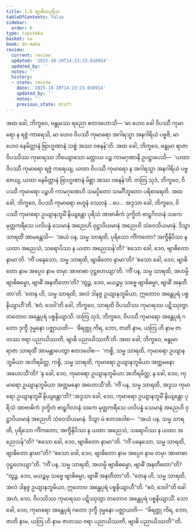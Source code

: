 ```yaml
---
title: 1.6 ဗျာဓိတပုရိသ
tableOfContents: false
sidebar:
  order: 6
type: tipitaka
basket: su
book: dn-maha
review:
  current: review
  updated: '2025-10-20T14:23:23.016914'
  updated_by: ''
  notes: ''
  history:
  - state: review
    date: '2025-10-20T14:23:23.016914'
    updated_by: ''
    notes: ''
    previous_state: draft
---
```



<DynamicBreadcrumb />


<ReviewStatus review={frontmatter.review} showDetails={true} />

<HypothesisAnnotation frontmatter={frontmatter} />

<Division number="46" book="dn-maha" e="ch" v="7" p="20">

<Paragraph number="96" book="dn-maha">
အထ ခေါ, ဘိက္ခဝေ, ဗန္ဓုမဿ ရညော ဧတဒဟောသိ—
</Paragraph>

<Paragraph number="97" book="dn-maha">
‘မာ ဟေဝ ခေါ ဝိပဿီ ကုမာရော န ရဇ္ဇံ ကာရေသိ, မာ ဟေဝ ဝိပဿီ ကုမာရော အဂါရသ္မာ အနဂါရိယံ ပဗ္ဗဇိ, မာ ဟေဝ နေမိတ္တာနံ ဗြာဟ္မဏာနံ သစ္စံ အဿ ဝစနန်’တိ. အထ ခေါ, ဘိက္ခဝေ, ဗန္ဓုမာ ရာဇာ ဝိပဿိဿ ကုမာရဿ ဘိယျောသော မတ္တာယ ပဉ္စ ကာမဂုဏာနိ ဥပဋ္ဌာပေသိ—  ‘ယထာ ဝိပဿီ ကုမာရော ရဇ္ဇံ ကရေယျ, ယထာ ဝိပဿီ ကုမာရော န အဂါရသ္မာ အနဂါရိယံ ပဗ္ဗဇေယျ, ယထာ နေမိတ္တာနံ ဗြာဟ္မဏာနံ မိစ္ဆာ အဿ ဝစနန်’တိ.
</Paragraph>

<Paragraph number="98" book="dn-maha">
တတြ သုဒံ, ဘိက္ခဝေ, ဝိပဿီ ကုမာရော ပဉ္စဟိ ကာမဂုဏေဟိ သမပ္ပိတော သမင်္ဂီဘူတော ပရိစာရေတိ. အထ ခေါ, ဘိက္ခဝေ, ဝိပဿီ ကုမာရော ဗဟူနံ ဝဿာနံ …ပေ…
</Paragraph>

</Division>
<Division number="47" book="dn-maha" e="ch" v="7" p="20">

<Paragraph number="99" book="dn-maha">
အဒ္ဒသာ ခေါ, ဘိက္ခဝေ, ဝိပဿီ ကုမာရော ဥယျာနဘူမိံ နိယျန္တော ပုရိသံ အာဗာဓိကံ ဒုက္ခိတံ ဗာဠှဂိလာနံ သကေ မုတ္တကရီသေ ပလိပန္နံ သေမာနံ အညေဟိ ဝုဋ္ဌာပိယမာနံ အညေဟိ သံဝေသိယမာနံ. ဒိသွာ သာရထိံ အာမန္တေသိ—  ‘အယံ ပန, သမ္မ သာရထိ, ပုရိသော ကိံကတော? အက္ခီနိပိဿ န ယထာ အညေသံ, သရောပိဿ န ယထာ အညေသန်’တိ? ‘ဧသော ခေါ, ဒေဝ, ဗျာဓိတော နာမာ’တိ. ‘ကိံ ပနေသော, သမ္မ သာရထိ, ဗျာဓိတော နာမာ’တိ? ‘ဧသော ခေါ, ဒေဝ, ဗျာဓိတော နာမ အပ္ပေဝ နာမ တမှာ အာဗာဓာ ဝုဋ္ဌဟေယျာ’တိ. ‘ကိံ ပန, သမ္မ သာရထိ, အဟမ္ပိ ဗျာဓိဓမ္မော, ဗျာဓိံ အနတီတော’တိ? ‘တွဉ္စ, ဒေဝ, မယဉ္စမှ သဗ္ဗေ ဗျာဓိဓမ္မာ, ဗျာဓိံ အနတီတာ’တိ. ‘တေန ဟိ, သမ္မ သာရထိ, အလံ ဒါနဇ္ဇ ဥယျာနဘူမိယာ, ဣတောဝ အန္တေပုရံ ပစ္စနိယျာဟီ’တိ. ‘ဧဝံ, ဒေဝါ’တိ ခေါ, ဘိက္ခဝေ, သာရထိ ဝိပဿိဿ ကုမာရဿ ပဋိဿုတွာ တတောဝ အန္တေပုရံ ပစ္စနိယျာသိ. တတြ သုဒံ, ဘိက္ခဝေ, ဝိပဿီ ကုမာရော အန္တေပုရံ ဂတော ဒုက္ခီ ဒုမ္မနော ပဇ္ဈာယတိ—  ‘ဓိရတ္ထု ကိရ, ဘော, ဇာတိ နာမ, ယတြ ဟိ နာမ ဇာတဿ ဇရာ ပညာယိဿတိ, ဗျာဓိ ပညာယိဿတီ’တိ.
</Paragraph>

</Division>
<Division number="48" book="dn-maha" e="ch" v="7" p="20">

<Paragraph number="100" book="dn-maha">
အထ ခေါ, ဘိက္ခဝေ, ဗန္ဓုမာ ရာဇာ သာရထိံ အာမန္တာပေတွာ ဧတဒဝေါစ—  ‘ကစ္စိ, သမ္မ သာရထိ, ကုမာရော ဥယျာနဘူမိယာ အဘိရမိတ္ထ, ကစ္စိ, သမ္မ သာရထိ, ကုမာရော ဥယျာနဘူမိယာ အတ္တမနော အဟောသီ’တိ? ‘န ခေါ, ဒေဝ, ကုမာရော ဥယျာနဘူမိယာ အဘိရမိတ္ထ, န ခေါ, ဒေဝ, ကုမာရော ဥယျာနဘူမိယာ အတ္တမနော အဟောသီ’တိ. ‘ကိံ ပန, သမ္မ သာရထိ, အဒ္ဒသ ကုမာရော ဥယျာနဘူမိံ နိယျန္တော’တိ? ‘အဒ္ဒသာ ခေါ, ဒေဝ, ကုမာရော ဥယျာနဘူမိံ နိယျန္တော ပုရိသံ အာဗာဓိကံ ဒုက္ခိတံ ဗာဠှဂိလာနံ သကေ မုတ္တကရီသေ ပလိပန္နံ သေမာနံ အညေဟိ ဝုဋ္ဌာပိယမာနံ အညေဟိ သံဝေသိယမာနံ. ဒိသွာ မံ ဧတဒဝေါစ—  “အယံ ပန, သမ္မ သာရထိ, ပုရိသော ကိံကတော, အက္ခီနိပိဿ န ယထာ အညေသံ, သရောပိဿ န ယထာ အညေသန်”တိ? “ဧသော ခေါ, ဒေဝ, ဗျာဓိတော နာမာ”တိ. “ကိံ ပနေသော, သမ္မ သာရထိ, ဗျာဓိတော နာမာ”တိ? “ဧသော ခေါ, ဒေဝ, ဗျာဓိတော နာမ အပ္ပေဝ နာမ တမှာ အာဗာဓာ ဝုဋ္ဌဟေယျာ”တိ. “ကိံ ပန, သမ္မ သာရထိ, အဟမ္ပိ ဗျာဓိဓမ္မော, ဗျာဓိံ အနတီတော”တိ? “တွဉ္စ, ဒေဝ, မယဉ္စမှ သဗ္ဗေ ဗျာဓိဓမ္မာ, ဗျာဓိံ အနတီတာ”တိ. “တေန ဟိ, သမ္မ သာရထိ, အလံ ဒါနဇ္ဇ ဥယျာနဘူမိယာ, ဣတောဝ အန္တေပုရံ ပစ္စနိယျာဟီ”တိ. “ဧဝံ, ဒေဝါ”တိ ခေါ အဟံ, ဒေဝ, ဝိပဿိဿ ကုမာရဿ ပဋိဿုတွာ တတောဝ အန္တေပုရံ ပစ္စနိယျာသိံ. သော ခေါ, ဒေဝ, ကုမာရော အန္တေပုရံ ဂတော ဒုက္ခီ ဒုမ္မနော ပဇ္ဈာယတိ—  “ဓိရတ္ထု ကိရ, ဘော, ဇာတိ နာမ, ယတြ ဟိ နာမ ဇာတဿ ဇရာ ပညာယိဿတိ, ဗျာဓိ ပညာယိဿတီ”’တိ.
</Paragraph>
</Division>